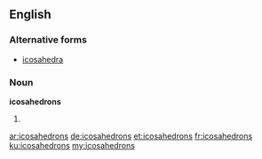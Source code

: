 ==English==

===Alternative forms===
* [[icosahedra]]

===Noun===
'''icosahedrons'''

# {{plural of|icosahedron}}

[[ar:icosahedrons]]
[[de:icosahedrons]]
[[et:icosahedrons]]
[[fr:icosahedrons]]
[[ku:icosahedrons]]
[[my:icosahedrons]]